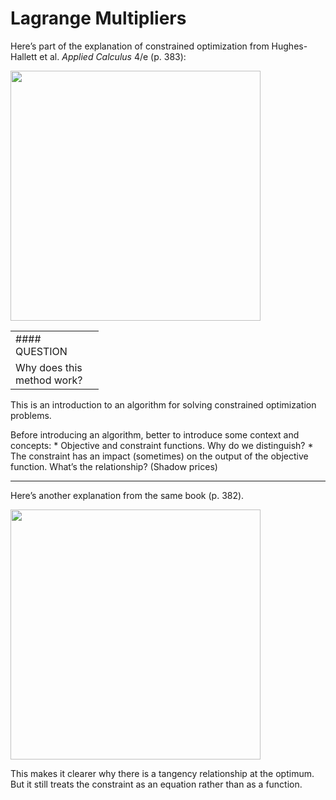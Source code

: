 Lagrange Multipliers
========================================================

Here's part of the explanation of constrained optimization from Hughes-Hallett et al. *Applied Calculus* 4/e (p. 383):

<img src="HH-lagrange-explain.png" width=400>

-------------------
#### QUESTION

Why does this method work?

-------------------

This is an introduction to an algorithm for solving constrained optimization problems.

Before introducing an algorithm, better to introduce some context and concepts:
* Objective and constraint functions.  Why do we distinguish?
* The constraint has an impact (sometimes) on the output of the objective function.  What's the relationship?  (Shadow prices)

------------------

Here's another explanation from the same book (p. 382).  

<img src="HH-lagrange-explain-graphical.png" width=400>

This makes it clearer why there is a tangency relationship at the optimum.  But it still treats the constraint as an equation rather than as a function.

